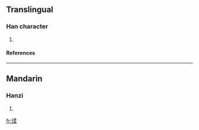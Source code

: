 ==Translingual==
===Han character===
{{Han char|rn=96|rad=玉|as=09|sn=13|four=|canj=一土弓竹木 (MGNHD)}}
# {{defn|Han|sort=玉09}}
====References====
{{Han ref|kx=0737.010|dkj=21103|dj=1148.040|hdz=21129.060|uh=7448|ud=29768}}

----
==Mandarin==
===Hanzi===
{{cmn-hanzi|pin=[[róu]] ([[rou2]])|wg=jou<sup>2</sup>}}
# {{defn|Mandarin}}

[[fr:瑈]]